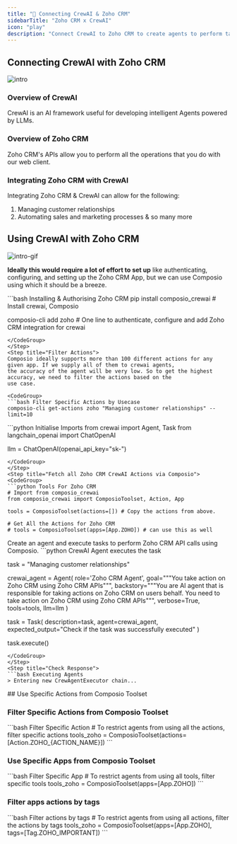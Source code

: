 ```yaml
---
title: "🚀 Connecting CrewAI & Zoho CRM"
sidebarTitle: "Zoho CRM x CrewAI"
icon: "play"
description: "Connect CrewAI to Zoho CRM to create agents to perform tasks using natural language"
---
```


## Connecting CrewAI with Zoho CRM
![intro](/media/intro.jpg)

### Overview of CrewAI

CrewAI is an AI framework useful for developing intelligent Agents powered by LLMs.

### Overview of Zoho CRM

Zoho CRM's APIs allow you to perform all the operations that you do with our web client.

### Integrating Zoho CRM with CrewAI

Integrating Zoho CRM & CrewAI can allow for the following:

1. Managing customer relationships
2. Automating sales and marketing processes
& so many more

## Using CrewAI with Zoho CRM
![intro-gif](/media/intro.gif)
<Steps>
<Step title="Setting Up the Environment">

**Ideally this would require a lot of effort to set up** like authenticating, configuring, and setting up the Zoho CRM App, but we can use Composio using which it should be a breeze.

<CodeGroup>
```bash Installing & Authorising Zoho CRM
pip install composio_crewai # Install crewai, Composio 

composio-cli add zoho # One line to authenticate, configure and add Zoho CRM integration for crewai
```
</CodeGroup>
</Step>
<Step title="Filter Actions">
Composio ideally supports more than 100 different actions for any given app. If we supply all of them to crewai agents, 
the accuracy of the agent will be very low. So to get the highest accuracy, we need to filter the actions based on the 
use case.

<CodeGroup>
```bash Filter Specific Actions by Usecase
composio-cli get-actions zoho "Managing customer relationships" --limit=10
```
</CodeGroup>

</Step>
<Step title="Import Base Packages">

<CodeGroup>
```python Initialise Imports
from crewai import Agent, Task
from langchain_openai import ChatOpenAI

llm = ChatOpenAI(openai_api_key="sk-<OPENAI KEY>")
```
</CodeGroup>
</Step>
<Step title="Fetch all Zoho CRM CrewAI Actions via Composio">
<CodeGroup>
```python Tools For Zoho CRM
# Import from composio_crewai
from composio_crewai import ComposioToolset, Action, App

tools = ComposioToolset(actions=[]) # Copy the actions from above. 

# Get All the Actions for Zoho CRM
# tools = ComposioToolset(apps=[App.ZOHO]) # can use this as well
```
</CodeGroup>
</Step>
<Step title="Execute the Agent">
Create an agent and execute tasks to perform Zoho CRM API calls using Composio. 
<CodeGroup>
```python CrewAI Agent executes the task

task = "Managing customer relationships"

crewai_agent = Agent(
    role='Zoho CRM Agent',
    goal="""You take action on Zoho CRM using Zoho CRM APIs""",
    backstory="""You are AI agent that is responsible for taking actions on Zoho CRM on users behalf. You need to take action on Zoho CRM using Zoho CRM APIs""",
    verbose=True,
    tools=tools,
    llm=llm
)

task = Task(
    description=task,
    agent=crewai_agent,
    expected_output="Check if the task was successfully executed"
)

task.execute()
```
</CodeGroup>
</Step>
<Step title="Check Response">
```bash Executing Agents
> Entering new CrewAgentExecutor chain...
```
</Step>
</Steps>
## Use Specific Actions from Composio Toolset

### Filter Specific Actions from Composio Toolset

<CodeGroup>
```bash Filter Specific Action
# To restrict agents from using all the actions, filter specific actions
tools_zoho = ComposioToolset(actions=[Action.ZOHO_{ACTION_NAME}])
```
</CodeGroup>

### Use Specific Apps from Composio Toolset
<CodeGroup>
```bash Filter Specific App
# To restrict agents from using all tools, filter specific tools
tools_zoho = ComposioToolset(apps=[App.ZOHO])
```
</CodeGroup>

### Filter apps actions by tags 
<CodeGroup>
```bash Filter actions by tags
# To restrict agents from using all actions, filter the actions by tags
tools_zoho = ComposioToolset(apps=[App.ZOHO], tags=[Tag.ZOHO_IMPORTANT])
```
</CodeGroup>